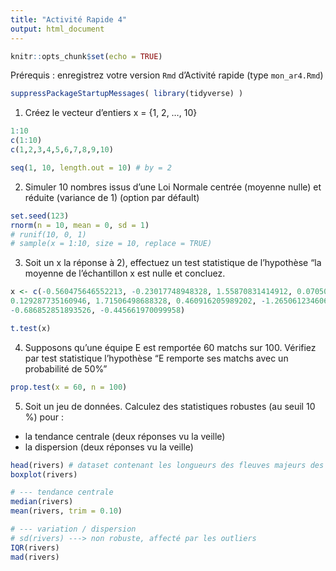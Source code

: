 ```yaml
---
title: "Activité Rapide 4"
output: html_document
---
```


```r
knitr::opts_chunk$set(echo = TRUE)
```

Prérequis : enregistrez votre version `Rmd` d'Activité rapide (type `mon_ar4.Rmd`)

```r
suppressPackageStartupMessages( library(tidyverse) )
```

1) Créez le vecteur d'entiers x = {1, 2, ..., 10} 

```r
1:10
c(1:10)
c(1,2,3,4,5,6,7,8,9,10)

seq(1, 10, length.out = 10) # by = 2
```

2) Simuler 10 nombres issus d'une Loi Normale centrée (moyenne nulle) et réduite (variance de 1) (option par défault)

```r
set.seed(123)
rnorm(n = 10, mean = 0, sd = 1)
# runif(10, 0, 1)
# sample(x = 1:10, size = 10, replace = TRUE)
```

3) Soit un x la réponse à 2), effectuez un test statistique de l'hypothèse "la moyenne de l'échantillon x est nulle et concluez.

```r
x <- c(-0.560475646552213, -0.23017748948328, 1.55870831414912, 0.070508391424576, 
0.129287735160946, 1.71506498688328, 0.460916205989202, -1.26506123460653, 
-0.686852851893526, -0.445661970099958)

t.test(x)
```

4) Supposons qu'une équipe E est remportée 60 matchs sur 100. Vérifiez par test statistique l'hypothèse "E remporte ses matchs avec un probabilité de 50%"

```r
prop.test(x = 60, n = 100)
```

5) Soit un jeu de données. Calculez des statistiques robustes (au seuil 10 %) pour :
* la tendance centrale (deux réponses vu la veille)
* la dispersion (deux réponses vu la veille)

```r
head(rivers) # dataset contenant les longueurs des fleuves majeurs des USA
boxplot(rivers)

# --- tendance centrale
median(rivers)
mean(rivers, trim = 0.10)

# --- variation / dispersion
# sd(rivers) ---> non robuste, affecté par les outliers
IQR(rivers)
mad(rivers)
```


